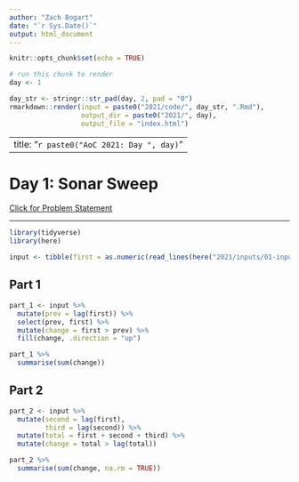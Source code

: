 ```yaml
---
author: "Zach Bogart"
date: "`r Sys.Date()`"
output: html_document
---
```


```r
knitr::opts_chunk$set(echo = TRUE)
```

```r
# run this chunk to render
day <- 1

day_str <- stringr::str_pad(day, 2, pad = "0")
rmarkdown::render(input = paste0("2021/code/", day_str, ".Rmd"), 
                  output_dir = paste0("2021/", day),
                  output_file = "index.html")
```

---
title: "`r paste0("AoC 2021: Day ", day)`"
---

# Day 1: Sonar Sweep

[Click for Problem Statement](`r paste0("https://adventofcode.com/2021/day/", day)`)

---

```r
library(tidyverse)
library(here)
```

```r
input <- tibble(first = as.numeric(read_lines(here("2021/inputs/01-input.txt"))))
```

## Part 1

```r

part_1 <- input %>% 
  mutate(prev = lag(first)) %>% 
  select(prev, first) %>% 
  mutate(change = first > prev) %>% 
  fill(change, .direction = "up")

part_1 %>% 
  summarise(sum(change))

```

## Part 2

```r
part_2 <- input %>% 
  mutate(second = lag(first),
         third = lag(second)) %>% 
  mutate(total = first + second + third) %>% 
  mutate(change = total > lag(total))

part_2 %>% 
  summarise(sum(change, na.rm = TRUE))

```

